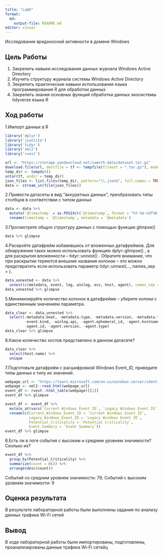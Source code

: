 ```yaml
---
title: "Lab6"
format:
  md:
    output-file: README.md
editor: visual
---
```

Исследование вредоносной активности в домене Windows

## Цель Работы

1.  Закрепить навыки исследования данных журнала Windows Active Directory
2.  Изучить структуру журнала системы Windows Active Directory
3.  Зекрепить практические навыки использования языка программирования R для обработки данных
4.  Закрепить знания основных функций обработки данных экосистемы tidyverse языка R

## Ход работы
1.Импорт данных в R
```r
library('dplyr')
library('jsonlite')
library('tidyr')
library('xml2')
library('rvest')
```
```r
url <- "https://storage.yandexcloud.net/iamcth-data/dataset.tar.gz"
download.file(url, destfile = tf <- tempfile(fileext = ".tar.gz"), mode = "wb")
temp_dir <- tempdir()
untar(tf, exdir = temp_dir)
json_files <- list.files(temp_dir, pattern="\\.json$", full.names = TRUE, recursive = TRUE)
data <- stream_in(file(json_files))
```
2.Привести датасеты в вид "аккуратных данных", преобразовать типы столбцов в соответствии с типом данных

```r
data <- data %>%
  mutate(`@timestamp` = as.POSIXct(`@timestamp`, format = "%Y-%m-%dT%H:%M:%OSZ", tz = "UTC")) %>%
  rename(timestamp = `@timestamp`, metadata = `@metadata`)
```

3.Просмотрите общую структуру данных с помощью функции glimpse()

```r
data %>% glimpse
```

4.Раскройте датафрейм избавившись от вложенных датафреймов. Для обнаружения таких можно использовать функцию dplyr::glimpse() , а для раскрытия вложенности -- tidyr::unnest() . Обратите внимание, что при раскрытии теряются внешние названия колонок -- это можно предотвратить если использовать параметр tidyr::unnest(..., names_sep = ).

```r
data_unnested <- data %>%
  unnest(c(metadata, event, log, winlog, ecs, host, agent), names_sep = ".")
data_unnested %>% glimpse
```

5.Минимизируйте количество колонок в датафрейме -- уберите колоки с единственным значением параметра.

```r
data_clear <- data_unnested %>%
  select(-metadata.beat, -metadata.type, -metadata.version, -metadata.topic, 
         -event.kind, -winlog.api, -agent.ephemeral_id, -agent.hostname, 
         -agent.id, -agent.version, -agent.type)
data_clear %>% glimpse
```

6.Какое количество хостов представлено в данном датасете?

```r
data_clear %>%
  select(host.name) %>%
  unique
```

7.Подготовьте датафрейм с расшифровкой Windows Event_ID, приведите типы данных к типу их значений.

```r
webpage_url <- "https://learn.microsoft.com/en-us/windows-server/identity/ad-ds/plan/appendix-l--events-to-monitor"
webpage <- xml2::read_html(webpage_url)
event_df <- rvest::html_table(webpage)[[1]]
event_df %>% glimpse
```

```r
event_df <- event_df %>%
  mutate_at(vars(`Current Windows Event ID`, `Legacy Windows Event ID`), as.integer) %>%
  rename(c(Current_Windows_Event_ID = `Current Windows Event ID`, 
           Legacy_Windows_Event_ID = `Legacy Windows Event ID`, 
           Potential_Criticality = `Potential Criticality`, 
           Event_Summary = `Event Summary`))
event_df %>% glimpse
```

8.Есть ли в логе события с высоким и средним уровнем значимости? Сколько их?

```r
event_df %>% 
  group_by(Potential_Criticality) %>%
  summarize(count = n()) %>%
  arrange(desc(count))
```

Событий со средним уровнем значимости: 79; Cобытий с высоким уровнем значимости: 9

## Оценка результата

В результате лабораторной работы были выполнены задания по анализу данных трафика Wi-Fi сетей

## Вывод

В ходе лабораторной работы были импортированы, подготовлены, проанализированы данные трафика Wi-Fi сетейц